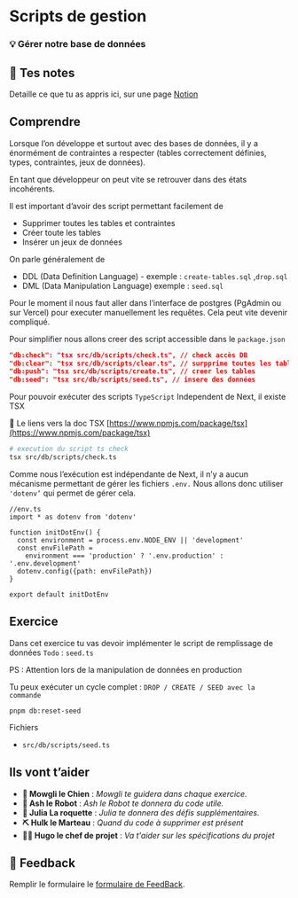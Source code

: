 # Scripts de gestion

### 💡 Gérer notre base de données

## 📝 Tes notes

Detaille ce que tu as appris ici, sur une page [Notion](https://go.mikecodeur.com/course-notes-template)

## Comprendre

Lorsque l’on développe et surtout avec des bases de données, il y a énormément de contraintes a respecter (tables correctement définies, types, contraintes, jeux de données).

En tant que développeur on peut vite se retrouver dans des états incohérents.

Il est important d’avoir des script permettant facilement de

- Supprimer toutes les tables et contraintes
- Créer toute les tables
- Insérer un jeux de données

On parle généralement de

- DDL (Data Definition Language) - exemple : `create-tables.sql` ,`drop.sql`
- DML (Data Manipulation Language) exemple : `seed.sql`

Pour le moment il nous faut aller dans l’interface de postgres (PgAdmin ou sur Vercel) pour executer manuellement les requêtes. Cela peut vite devenir compliqué.

Pour simplifier nous allons creer des script accessible dans le `package.json`

```json
"db:check": "tsx src/db/scripts/check.ts", // check accès DB
"db:clear": "tsx src/db/scripts/clear.ts", // surpprime toutes les tables
"db:push": "tsx src/db/scripts/create.ts", // creer les tables
"db:seed": "tsx src/db/scripts/seed.ts", // insere des données
```

Pour pouvoir exécuter des scripts `TypeScript` Independent de Next, il existe TSX

📑 Le liens vers la doc TSX [https://www.npmjs.com/package/tsx](https://www.npmjs.com/package/tsx)

```bash
# execution du script ts check
tsx src/db/scripts/check.ts
```

Comme nous l’exécution est indépendante de Next, il n’y a aucun mécanisme permettant de gérer les fichiers `.env.` Nous allons donc utiliser `'dotenv’` qui permet de gérer cela.

```tsx
//env.ts
import * as dotenv from 'dotenv'

function initDotEnv() {
  const environment = process.env.NODE_ENV || 'development'
  const envFilePath =
    environment === 'production' ? '.env.production' : '.env.development'
  dotenv.config({path: envFilePath})
}

export default initDotEnv

```

## Exercice

Dans cet exercice tu vas devoir implémenter le script de remplissage de données `Todo` : `seed.ts`

PS : Attention lors de la manipulation de données en production

Tu peux exécuter un cycle complet : `DROP / CREATE / SEED avec la commande`

```tsx
pnpm db:reset-seed
```

Fichiers

- `src/db/scripts/seed.ts`

## Ils vont t’aider

- **🐶 Mowgli le Chien** : _Mowgli te guidera dans chaque exercice._
- **🤖 Ash le Robot** : _Ash le Robot te donnera du code utile._
- **🚀 Julia La roquette** : _Julia te donnera des défis supplémentaires._
- **⛏️ Hulk le Marteau** : _Quand du code à supprimer est présent_
- **👨‍✈️ Hugo le chef de projet** : _Va t'aider sur les spécifications du projet_

## 🐜 Feedback

Remplir le formulaire le [formulaire de FeedBack](https://go.mikecodeur.com/cours-next-avis?entry.1912869708=Next%20PRO&entry.1430994900=Data%20Modeling&entry.533578441=02%20Les%20scripts).
